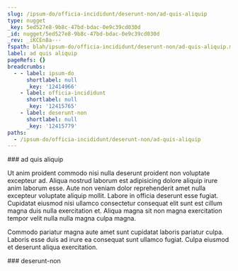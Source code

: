 ```yaml
---
slug: /ipsum-do/officia-incididunt/deserunt-non/ad-quis-aliquip
type: nugget
_key: 5ed527e8-9b8c-47bd-bdac-0e9c39cd030d
_id: nugget/5ed527e8-9b8c-47bd-bdac-0e9c39cd030d
_rev: _iKCEn8a---
fspath: blah/ipsum-do/officia-incididunt/deserunt-non/ad-quis-aliquip.md
label: ad quis aliquip
pageRefs: {}
breadcrumbs:
  - - label: ipsum-do
      shortlabel: null
      _key: '12414966'
    - label: officia-incididunt
      shortlabel: null
      _key: '12415765'
    - label: deserunt-non
      shortlabel: null
      _key: '12415779'
paths:
  - /ipsum-do/officia-incididunt/deserunt-non/ad-quis-aliquip
---
```


<NuggetArea>
<Nugget slug="/ipsum-do/officia-incididunt/deserunt-non/ad-quis-aliquip" type="nugget" _key="5ed527e8-9b8c-47bd-bdac-0e9c39cd030d" _id="nugget/5ed527e8-9b8c-47bd-bdac-0e9c39cd030d" _rev="_iKCEn8a---" fspath="blah/ipsum-do/officia-incididunt/deserunt-non/ad-quis-aliquip.md" label="ad quis aliquip" paths="/ipsum-do/officia-incididunt/deserunt-non/ad-quis-aliquip">
<NuggetBody>
### ad quis aliquip

Ut anim proident commodo nisi nulla deserunt proident non voluptate excepteur ad. Aliqua nostrud laborum est adipisicing dolore aliquip irure anim laborum esse. Aute non veniam dolor reprehenderit amet nulla excepteur voluptate aliquip mollit. Labore in officia deserunt esse fugiat. Cupidatat eiusmod nisi ullamco consectetur consequat elit sunt est cillum magna duis nulla exercitation et. Aliqua magna sit non magna exercitation tempor velit nulla nulla magna culpa magna.

Commodo pariatur magna aute amet sunt cupidatat laboris pariatur culpa. Laboris esse duis ad irure ea consequat sunt ullamco fugiat. Culpa eiusmod et deserunt aliqua exercitation.

</NuggetBody>
<Breadcrumbs>
<Crumbs>
<Crumb _key="12414966" label="ipsum-do" /><Crumb _key="12415765" label="officia-incididunt" /><Crumb _key="12415779" label="deserunt-non" />
</Crumbs>
</Breadcrumbs>
</Nugget>

<NuggetsInbound>
</NuggetsInbound>
<NuggetsOutbound>
</NuggetsOutbound>
</NuggetArea>
<PassagesInbound>
<Passage direction="inbound" type="passage" _key="12415779" _id="passage/12415779" _rev="_iKCEn8W--A" label="deserunt-non" passage="deserunt-non" fspath="blah/ipsum-do/officia-incididunt/deserunt-non" paths="/ipsum-do/officia-incididunt/deserunt-non" slug="/ipsum-do/officia-incididunt/deserunt-non">
<NuggetBody>
### deserunt-non

</NuggetBody>
<Breadcrumbs>
<Crumbs>
<Crumb _key="12414966" label="ipsum-do" /><Crumb _key="12415765" label="officia-incididunt" />
</Crumbs>
</Breadcrumbs>
</Passage>

</PassagesInbound>
<PassagesOutbound>
</PassagesOutbound>